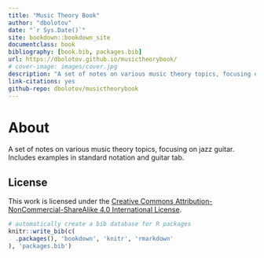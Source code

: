 ```yaml
--- 
title: "Music Theory Book"
author: "dbolotov"
date: "`r Sys.Date()`"
site: bookdown::bookdown_site
documentclass: book
bibliography: [book.bib, packages.bib]
url: https://dbolotov.github.io/musictheorybook/
# cover-image: images/cover.jpg
description: "A set of notes on various music theory topics, focusing on jazz guitar. Includes examples in standard notation and guitar tab."
link-citations: yes
github-repo: dbolotov/musictheorybook
---
```


# About

A set of notes on various music theory topics, focusing on jazz guitar. Includes examples in standard notation and guitar tab.

## License

This work is licensed under the [Creative Commons Attribution-NonCommercial-ShareAlike 4.0 International License](http://creativecommons.org/licenses/by-nc-sa/4.0/).

```r
# automatically create a bib database for R packages
knitr::write_bib(c(
  .packages(), 'bookdown', 'knitr', 'rmarkdown'
), 'packages.bib')
```
